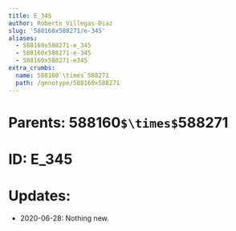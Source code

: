 ```yaml
---
title: E_345
author: Roberto Villegas-Diaz
slug: '588160x588271/e-345'
aliases:
  - 588160x588271-e_345
  - 588160x588271-e-345
  - 588160x588271-e345
extra_crumbs:
  name: 588160`\times`588271
  path: /genotype/588160x588271
---
```


# **Parents**: 588160`$\times$`588271
# **ID**: E_345
# **Updates**: 
 - 2020-06-28: Nothing new.
